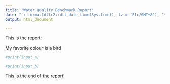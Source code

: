 ```yaml
---
title: "Water Quality Benchmark Report"
date: "`r format(dttr2::dtt_date_time(Sys.time(), tz = 'Etc/GMT+8'), '%B %d, %Y')`"
output: html_document

---
```


<!-- params:  -->
<!--     input_a: !r c(1900, 2020) -->
<!--     input_b: NULL -->

This is the report:

My favorite colour is a bird

```r
#print(input_a)

#print(input_b)
```

This is the end of the report!